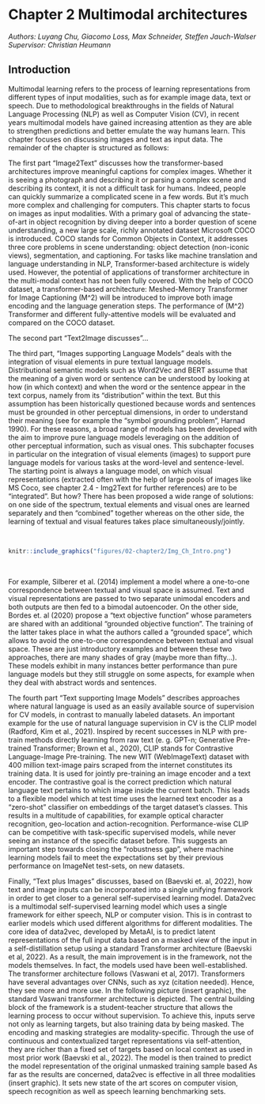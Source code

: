 # Chapter 2 Multimodal architectures 
*Authors: Luyang Chu, Giacomo Loss, Max Schneider, Steffen Jauch-Walser*
*Supervisor: Christian Heumann*

## Introduction

Multimodal learning refers to the process of learning representations from different types of input modalities, such as for example image data, text or speech.
Due to methodological breakthroughs in the fields of Natural Language Processing (NLP) as well as Computer Vision (CV), in recent years multimodal models have gained increasing attention as they are able to strengthen predictions and better emulate the way humans learn.
This chapter focuses on discussing images and text as input data.
The remainder of the chapter is structured as follows: 

The first part “Image2Text” discusses how the transformer-based architectures improve meaningful captions for complex images.
Whether it is seeing a photograph and describing it or parsing a complex scene and describing its context, it is not a difficult task for humans.
Indeed, people can quickly summarize a complicated scene in a few words. But it’s much more complex and challenging for computers.
This chapter starts to focus on images as input modalities.
With a primary goal of advancing the state-of-art in object recognition by diving deeper into a border question of scene understanding, a new large scale, richly annotated dataset Microsoft COCO is introduced.
COCO stands for Common Objects in Context, it addresses three core problems in scene understanding: object detection (non-iconic views), segmentation, and captioning.
For tasks like machine translation and language understanding in NLP, Transformer-based architecture is widely used.
However, the potential of applications of transformer architecture in the multi-modal context has not been fully covered.
With the help of COCO dataset, a transformer-based architecture: Meshed-Memory Transformer for Image Captioning (M^2) will be introduced to improve both image encoding and the language generation steps.
The performance of (M^2) Transformer and different fully-attentive models will be evaluated and compared on the COCO dataset.

The second part “Text2Image discusses”...

The third part, “Images supporting Language Models” deals with the integration of visual elements in pure textual language models.
Distributional semantic models such as Word2Vec and BERT assume that the meaning of a given word or sentence can be understood by looking at how (in which context) and when the word or the sentence appear in the text corpus, namely from its “distribution” within the text.
But this assumption has been historically questioned because words and sentences must be grounded in other perceptual dimensions, in order to understand their meaning (see for example the “symbol grounding problem”, Harnad 1990).
For these reasons, a broad range of models has been developed with the aim to improve pure language models leveraging on the addition of other perceptual information, such as visual ones.
This subchapter focuses in particular on the integration of visual elements (images) to support pure language models for various tasks at the word-level and sentence-level.
The starting point is always a language model, on which visual representations (extracted often with the help of large pools of images like MS Coco, see chapter 2.4 - Img2Text for further references) are to be “integrated”.
But how?
There has been proposed a wide range of solutions: on one side of the spectrum, textual elements and visual ones are learned separately and then “combined” together whereas on the other side, the learning of textual and visual features takes place simultaneously/jointly. 

<br>
```r
knitr::include_graphics("figures/02-chapter2/Img_Ch_Intro.png")
```
<br>

For example, Silberer et al. (2014) implement a model where a one-to-one correspondence between textual and visual space is assumed.
Text and visual representations are passed to two separate unimodal encoders and both outputs are then fed to a bimodal autoencoder.
On the other side, Bordes et. al (2020) propose a “text objective function” whose parameters are shared with an additional “grounded objective function”.
The training of the latter takes place in what the authors called a “grounded space”, which allows to avoid the one-to-one correspondence between textual and visual space.
These are just introductory examples and between these two approaches, there are many shades of gray (maybe more than fifty…).
These models exhibit in many instances better performance than pure language models but they still struggle on some aspects, for example when they deal with abstract words and sentences.

The fourth part “Text supporting Image Models” describes approaches where natural language is used as an easily available source of supervision for CV models, in contrast to manually labeled datasets.
An important example for the use of natural language supervision in CV is the CLIP model (Radford, Kim et al., 2021).
Inspired by recent successes in NLP with pre-train methods directly learning from raw text (e. g. GPT-n;  Generative Pre-trained Transformer; Brown et al., 2020), CLIP stands for Contrastive Language-Image Pre-training.
The new WIT (WebImageText) dataset with 400 million text-image pairs scraped from the internet constitutes its training data.
It is used for jointly pre-training an image encoder and a text encoder.
The contrastive goal is the correct prediction which natural language text pertains to which image inside the current batch.
This leads to a flexible model which at test time uses the learned text encoder as a “zero-shot” classifier on embeddings of the target dataset’s classes.
This results in a multitude of capabilities, for example optical character recognition, geo-location and action-recognition.
Performance-wise CLIP can be competitive with task-specific supervised models, while never seeing an instance of the specific dataset before.
This suggests an important step towards closing the “robustness gap”, where machine learning models fail to meet the expectations set by their previous performance on ImageNet test-sets, on new datasets.

Finally, “Text plus Images” discusses, based on (Baevski et. al, 2022), how text and image inputs can be incorporated into a single unifying framework in order to get closer to a general self-supervised learning model.
Data2vec is a multimodal self-supervised learning model which uses a single framework for either speech, NLP or computer vision.
This is in contrast to earlier models which used different algorithms for different modalities.
The core idea of data2vec, developed by MetaAI, is to predict latent representations of the full input data based on a masked view of the input in a self-distillation setup using a standard Transformer architecture (Baevski et al, 2022). As a result, the main improvement is in the framework, not the models themselves.
In fact, the models used have been well-established.
The transformer architecture follows (Vaswani et al, 2017).
Transformers have several advantages over CNNs, such as xyz (citation needed). Hence, they see more and more use.
In the following picture (insert graphic), the standard Vaswani transformer architecture is depicted.
The central building block of the framework is a student-teacher structure that allows the learning process to occur without supervision.
To achieve this, inputs serve not only as learning targets, but also training data by being masked. The encoding and masking strategies are modality-specific.
Through the use of continuous and contextualized target representations via self-attention, they are richer than a fixed set of targets based on local context as used in most prior work (Baevski et al., 2022).
The model is then trained to predict the model representation of the original unmasked training sample based
As far as the results are concerned, data2vec is effective in all three modalities (insert graphic).
It sets new state of the art scores on computer vision, speech recognition as well as speech learning benchmarking sets.
